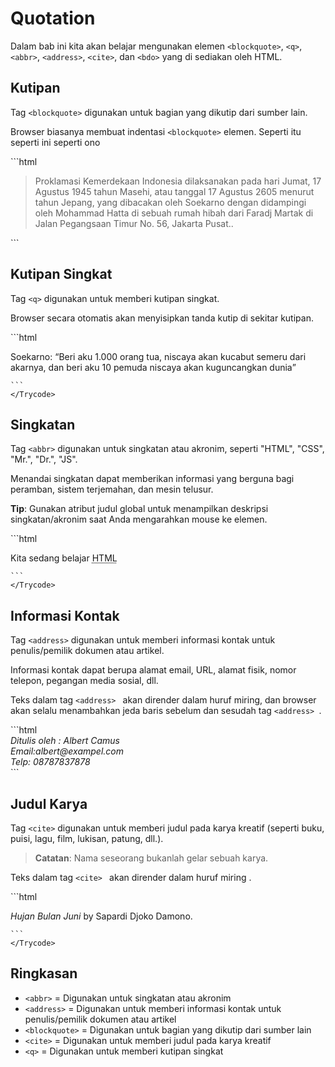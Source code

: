 # Quotation 
Dalam bab ini kita akan belajar mengunakan elemen ```<blockquote>```, ```<q>```, ```<abbr>```, ```<address>```, ```<cite>```, dan ```<bdo>``` yang di sediakan oleh HTML.


## Kutipan
Tag ```<blockquote>``` digunakan untuk bagian yang dikutip dari sumber lain.

Browser biasanya membuat indentasi ```<blockquote>``` elemen.
Seperti itu seperti ini seperti ono

<div >
<Trycode code_source="https://www.w3schools.com/html/tryit.asp?filename=tryhtml_formatting_blockquote">
    ```html
<blockquote cite="https://id.m.wikipedia.org/wiki/Proklamasi_Kemerdekaan_Indonesia">
Proklamasi Kemerdekaan Indonesia dilaksanakan pada hari Jumat, 17 Agustus 1945 tahun Masehi, 
atau tanggal 17 Agustus 2605 menurut tahun Jepang, yang dibacakan oleh Soekarno dengan 
didampingi oleh Mohammad Hatta di sebuah rumah hibah dari Faradj Martak di Jalan Pegangsaan 
Timur No. 56, Jakarta Pusat..
</blockquote>
    ```
    </Trycode>
</div>


## Kutipan Singkat

Tag ```<q>``` digunakan untuk memberi kutipan singkat.

Browser secara otomatis akan menyisipkan tanda kutip di sekitar kutipan.
<div >
<Trycode code_source="https://www.w3schools.com/html/tryit.asp?filename=tryhtml_formatting_q">
    ```html
<p>Soekarno: <q>Beri aku 1.000 orang tua, niscaya akan kucabut semeru dari akarnya, dan beri aku 10 pemuda niscaya akan kuguncangkan dunia</q></p>

    ```
    </Trycode>
</div>


## Singkatan
Tag ```<abbr>``` digunakan untuk singkatan atau akronim, seperti "HTML", "CSS", "Mr.", "Dr.", "JS".

Menandai singkatan dapat memberikan informasi yang berguna bagi peramban, sistem terjemahan, dan mesin telusur.

**Tip**: Gunakan atribut judul global untuk menampilkan deskripsi singkatan/akronim saat Anda mengarahkan mouse ke elemen. 
<div >
<Trycode code_source="https://www.w3schools.com/html/tryit.asp?filename=tryhtml_formatting_abbr">
    ```html
<p>Kita sedang belajar <abbr title="HyperText Markup Language">HTML</abbr></p>

    ```
    </Trycode>
</div>

## Informasi Kontak

Tag ```<address>``` digunakan untuk memberi informasi kontak untuk penulis/pemilik dokumen atau artikel.

Informasi kontak dapat berupa alamat email, URL, alamat fisik, nomor telepon, pegangan media sosial, dll.

Teks dalam tag ```<address> ``` akan dirender dalam huruf miring, dan browser akan selalu menambahkan jeda baris sebelum dan sesudah tag ```<address> ```.
<div >
<Trycode code_source="https://www.w3schools.com/html/tryit.asp?filename=tryhtml_formatting_address">
    ```html
<address>
Ditulis oleh : Albert Camus<br>
Email:albert@exampel.com<br>
Telp: 08787837878<br>

</address>
    ```
    </Trycode>
</div>

## Judul Karya
Tag ```<cite>``` digunakan untuk memberi judul pada karya kreatif (seperti buku, puisi, lagu, film, lukisan, patung, dll.).

> **Catatan**: Nama seseorang bukanlah gelar sebuah karya.

Teks dalam tag ```<cite> ``` akan dirender dalam huruf miring .

<div >
<Trycode code_source="https://www.w3schools.com/html/tryit.asp?filename=tryhtml_formatting_cite">
    ```html
<p><cite>Hujan Bulan Juni</cite> by Sapardi Djoko Damono.</p>

    ```
    </Trycode>
</div>




## Ringkasan
* ```<abbr>``` = 	Digunakan untuk singkatan atau akronim
* ```<address>``` = 	Digunakan untuk memberi informasi kontak untuk penulis/pemilik dokumen atau artikel
* ```<blockquote>``` = 	Digunakan untuk bagian yang dikutip dari sumber lain
* ```<cite>``` = 	Digunakan untuk memberi judul pada karya kreatif
* ```<q>``` = 	Digunakan untuk memberi kutipan singkat
